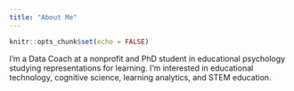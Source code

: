 ```yaml
---
title: "About Me"
---
```


```r
knitr::opts_chunk$set(echo = FALSE)
```

I'm a Data Coach at a nonprofit and PhD student in educational psychology studying representations for learning. I'm interested in educational technology, cognitive science, learning analytics, and STEM education. 





